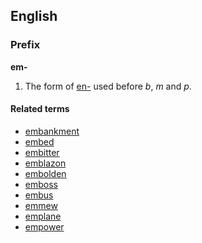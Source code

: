 ==English==
===Prefix===
'''em-'''

#The form of [[en-]] used before ''b'', ''m'' and ''p''.

====Related terms====
*[[embankment]]
*[[embed]]
*[[embitter]]
*[[emblazon]]
*[[embolden]]
*[[emboss]]
*[[embus]]
*[[emmew]]
*[[emplane]]
*[[empower]]